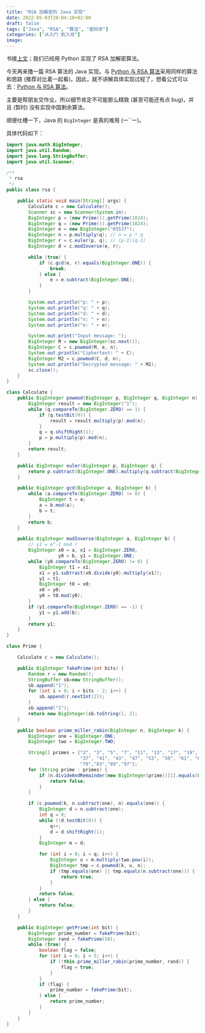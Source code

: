 ```yaml
---
title: "RSA 加解密的 Java 实现"
date: 2022-05-03T20:04:18+02:00
draft: false
tags: ["Java", "RSA", "算法", "密码学"]
categories: ["从入门 到入坟"]
image:
---
```


书接[上文](https://mogeko.me/posts/zh-cn/093)；我们已经用 Python 实现了 RSA 加解密算法。

今天再来撸一篇 RSA 算法的 Java 实现。与 [Python 与 RSA 算法](https://mogeko.me/posts/zh-cn/093)采用同样的算法和思路 (推荐对比着一起看)。因此，就不讲解具体实现过程了，想看公式可以去：[Python 与 RSA 算法](https://mogeko.me/posts/zh-cn/093)。

主要是帮朋友交作业，所以细节肯定不可能那么精致 (甚至可能还有点 bug)，并且 (暂时) 没有实现中国剩余算法。

顺便吐槽一下，Java 的 `BigInteger` 是真的难用 (ー`´ー)。

具体代码如下：

```java
import java.math.BigInteger;
import java.util.Random;
import java.lang.StringBuffer;
import java.util.Scanner;

/**
 * rsa
 */
public class rsa {

    public static void main(String[] args) {
        Calculate c = new Calculate();
        Scanner sc = new Scanner(System.in);
        BigInteger p = (new Prime()).getPrime(1024);
        BigInteger q = (new Prime()).getPrime(1024);
        BigInteger e = new BigInteger("65537");
        BigInteger n = p.multiply(q); // n = p * q
        BigInteger r = c.euler(p, q); // (p-1)(q-1)
        BigInteger d = c.modInverse(e, r);

        while (true) {
            if (c.gcd(e, r).equals(BigInteger.ONE)) {
                break;
            } else {
                e = e.subtract(BigInteger.ONE);
            }
        }

        System.out.println("p: " + p);
        System.out.println("q: " + q);
        System.out.println("d: " + d);
        System.out.println("n: " + n);
        System.out.println("e: " + e);

        System.out.print("Input message: ");
        BigInteger M = new BigInteger(sc.next());
        BigInteger C = c.powmod(M, e, n);
        System.out.println("Ciphertext: " + C);
        BigInteger M2 = c.powmod(C, d, n);
        System.out.println("Decrypted message: " + M2);
        sc.close();
    }
}

class Calculate {
    public BigInteger powmod(BigInteger p, BigInteger q, BigInteger n) {
        BigInteger result = new BigInteger("1");
        while (q.compareTo(BigInteger.ZERO) == 1) {
            if (q.testBit(0)) {
                result = result.multiply(p).mod(n);
            }
            q = q.shiftRight(1);
            p = p.multiply(p).mod(n);
        }
        return result;
    }

    public BigInteger euler(BigInteger p, BigInteger q) {
        return p.subtract(BigInteger.ONE).multiply(q.subtract(BigInteger.ONE));
    }

    public BigInteger gcd(BigInteger a, BigInteger b) {
        while (a.compareTo(BigInteger.ZERO) != 0) {
            BigInteger t = a;
            a = b.mod(a);
            b = t;
        }
        return b;
    }

    public BigInteger modInverse(BigInteger a, BigInteger b) {
        // y1 = e^-1 mod r
        BigInteger x0 = a, x1 = BigInteger.ZERO,
                   y0 = b, y1 = BigInteger.ONE;
        while (y0.compareTo(BigInteger.ZERO) != 0) {
            BigInteger t1 = x1;
            x1 = y1.subtract(x0.divide(y0).multiply(x1));
            y1 = t1;
            BigInteger t0 = x0;
            x0 = y0;
            y0 = t0.mod(y0);
        }
        if (y1.compareTo(BigInteger.ZERO) == -1) {
            y1 = y1.add(b);
        }
        return y1;
    }
}

class Prime {

    Calculate c = new Calculate();

    public BigInteger fakePrime(int bits) {
        Random r = new Random();
        StringBuffer sb=new StringBuffer();
        sb.append("1");
        for (int i = 0; i < bits - 2; i++) {
            sb.append(r.nextInt(2));
        }
        sb.append("1");
        return new BigInteger(sb.toString(), 2);
    }

    public boolean prime_miller_rabin(BigInteger n, BigInteger k) {
        BigInteger one = BigInteger.ONE;
        BigInteger two = BigInteger.TWO;

        String[] primes = {"2", "3", "5", "7", "11", "13", "17", "19", "23", "29", "31",
                           "37", "41", "43", "47", "53", "59", "61", "67", "71", "73",
                           "79","83","89","97"};
        for (String prime : primes) {
            if (n.divideAndRemainder(new BigInteger(prime))[1].equals(BigInteger.ZERO)) {
                return false;
            }
        }

        if (c.powmod(k, n.subtract(one), n).equals(one)) {
            BigInteger d = n.subtract(one);
            int q = 0;
            while (!d.testBit(0)) {
                q++;
                d = d.shiftRight(1);
            }
            BigInteger m = d;

            for (int i = 0; i < q; i++) {
                BigInteger u = m.multiply(two.pow(i));
                BigInteger tmp = c.powmod(k, u, n);
                if (tmp.equals(one) || tmp.equals(n.subtract(one))) {
                    return true;
                }
            }
            return false;
        } else {
            return false;
        }
    }

    public BigInteger getPrime(int bit) {
        BigInteger prime_number = fakePrime(bit);
        BigInteger rand = fakePrime(50);
        while (true) {
            boolean flag = false;
            for (int i = 0; i < 5; i++) {
                if (!this.prime_miller_rabin(prime_number, rand)) {
                    flag = true;
                }
            }
            if (flag) {
                prime_number = fakePrime(bit);
            } else {
                return prime_number;
            }
        }
    }
}
```
